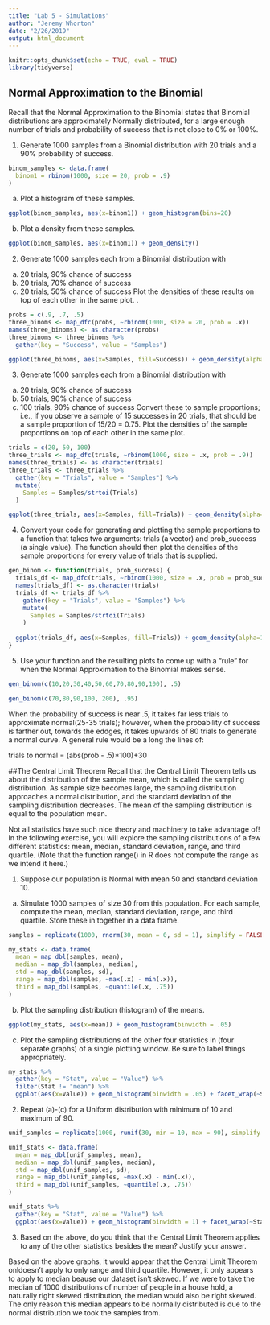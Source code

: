```yaml
---
title: "Lab 5 - Simulations"
author: "Jeremy Whorton"
date: "2/26/2019"
output: html_document
---
```


```r
knitr::opts_chunk$set(echo = TRUE, eval = TRUE)
library(tidyverse)
```

## Normal Approximation to the Binomial
Recall that the Normal Approximation to the Binomial states that Binomial distributions are approximately Normally distributed, for a large enough number of trials and probability of success that is not close to 0% or 100%.

1) Generate 1000 samples from a Binomial distribution with 20 trials and a 90% probability of success.
```r
binom_samples <- data.frame(
  binom1 = rbinom(1000, size = 20, prob = .9)
)
```

  a) Plot a histogram of these samples.
```r
ggplot(binom_samples, aes(x=binom1)) + geom_histogram(bins=20)
```
  
  b) Plot a density from these samples.
```r
ggplot(binom_samples, aes(x=binom1)) + geom_density()
```

2) Generate 1000 samples each from a Binomial distribution with
  a) 20 trials, 90% chance of success 
  b) 20 trials, 70% chance of success 
  c) 20 trials, 50% chance of success
Plot the densities of these results on top of each other in the same plot. .
```r
probs = c(.9, .7, .5)
three_binoms <- map_dfc(probs, ~rbinom(1000, size = 20, prob = .x))
names(three_binoms) <- as.character(probs)  
three_binoms <- three_binoms %>%
  gather(key = "Success", value = "Samples")

ggplot(three_binoms, aes(x=Samples, fill=Success)) + geom_density(alpha=0.5)
```

3) Generate 1000 samples each from a Binomial distribution with
  a) 20 trials, 90% chance of success 
  b) 50 trials, 90% chance of success
  c) 100 trials, 90% chance of success
Convert these to sample proportions; i.e., if you observe a sample of 15 successes in 20 trials, that should be a sample proportion of 15/20 = 0.75. Plot the densities of the sample proportions on top of each other in the same plot.
```r
trials = c(20, 50, 100)
three_trials <- map_dfc(trials, ~rbinom(1000, size = .x, prob = .9))
names(three_trials) <- as.character(trials)
three_trials <- three_trials %>%
  gather(key = "Trials", value = "Samples") %>%
  mutate(
    Samples = Samples/strtoi(Trials)
  )

ggplot(three_trials, aes(x=Samples, fill=Trials)) + geom_density(alpha=0.5)
```

4) Convert your code for generating and plotting the sample proportions to a function that takes two arguments: trials (a vector) and prob_success (a single value). The function should then plot the densities of the sample proportions for every value of trials that is supplied.
```r
gen_binom <- function(trials, prob_success) {
  trials_df <- map_dfc(trials, ~rbinom(1000, size = .x, prob = prob_success))
  names(trials_df) <- as.character(trials)
  trials_df <- trials_df %>%
    gather(key = "Trials", value = "Samples") %>%
    mutate(
      Samples = Samples/strtoi(Trials)
    )
  
  ggplot(trials_df, aes(x=Samples, fill=Trials)) + geom_density(alpha=1/length(trials))
}
```

5) Use your function and the resulting plots to come up with a “rule” for when the Normal Approximation to the Binomial makes sense.
```r
gen_binom(c(10,20,30,40,50,60,70,80,90,100), .5)
```
```r
gen_binom(c(70,80,90,100, 200), .95)
```

When the probability of success is near .5, it takes far less trials to approximate normal(25-35 trials); however, when the probability of success is farther out, towards the eddges, it takes upwards of 80 trials to generate a normal curve. A general rule would be a long the lines of:
  
  trials to normal = (abs(prob - .5)*100)+30

##The Central Limit Theorem
Recall that the Central Limit Theorem tells us about the distribution of the sample mean, which is called the sampling distribution. As sample size becomes large, the sampling distribution approaches a normal distribution, and the standard deviation of the sampling distribution decreases. The mean of the sampling distribution is equal to the population mean.

Not all statistics have such nice theory and machinery to take advantage of! In the following exercise, you will explore the sampling distributions of a few different statistics: mean, median, standard deviation, range, and third quartile. (Note that the function range() in R does not compute the range as we intend it here.)

1. Suppose our population is Normal with mean 50 and standard deviation 10.
  a) Simulate 1000 samples of size 30 from this population. For each sample, compute the mean, median, standard deviation, range, and third quartile. Store these in together in a data frame.
```r
samples = replicate(1000, rnorm(30, mean = 0, sd = 1), simplify = FALSE)

my_stats <- data.frame(
  mean = map_dbl(samples, mean),
  median = map_dbl(samples, median),
  std = map_dbl(samples, sd),
  range = map_dbl(samples, ~max(.x) - min(.x)),
  third = map_dbl(samples, ~quantile(.x, .75))
)
```

  b) Plot the sampling distribution (histogram) of the means.
```r
ggplot(my_stats, aes(x=mean)) + geom_histogram(binwidth = .05)
```

  c) Plot the sampling distributions of the other four statistics in (four separate graphs) of a single plotting window. Be sure to label things appropriately.
```r
my_stats %>%
  gather(key = "Stat", value = "Value") %>%
  filter(Stat != "mean") %>%
  ggplot(aes(x=Value)) + geom_histogram(binwidth = .05) + facet_wrap(~Stat)
```

2) Repeat (a)-(c) for a Uniform distribution with minimum of 10 and maximum of 90.
```r
unif_samples = replicate(1000, runif(30, min = 10, max = 90), simplify = FALSE)

unif_stats <- data.frame(
  mean = map_dbl(unif_samples, mean),
  median = map_dbl(unif_samples, median),
  std = map_dbl(unif_samples, sd),
  range = map_dbl(unif_samples, ~max(.x) - min(.x)),
  third = map_dbl(unif_samples, ~quantile(.x, .75))
)
```

```r
unif_stats %>%
  gather(key = "Stat", value = "Value") %>%
  ggplot(aes(x=Value)) + geom_histogram(binwidth = 1) + facet_wrap(~Stat)
```

3) Based on the above, do you think that the Central Limit Theorem applies to any of the other statistics besides the mean? Justify your answer.

Based on the above graphs, it would appear that the Central Limit Theorem  onldoesn't apply to only range and third quartile. However, it only appears to apply to median beause our dataset isn't skewed. If we were to take the median of 1000 distributions of number of people in a house hold, a naturally right skewed distribution, the median would also be right skewed. The only reason this median appears to be normally distributed is due to the normal distribution we took the samples from. 


